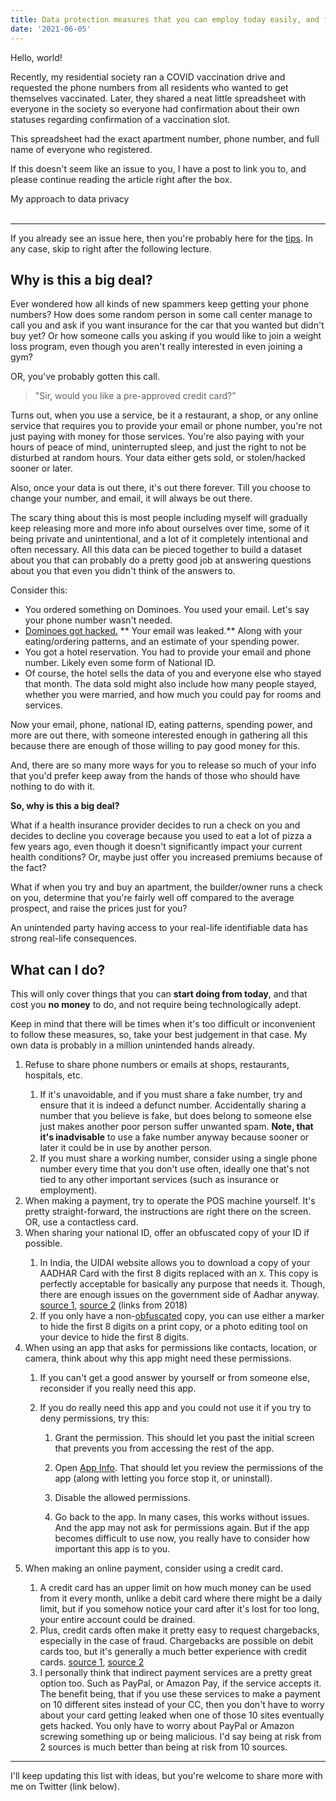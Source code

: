 ```yaml
---
title: Data protection measures that you can employ today easily, and for free!
date: '2021-06-05'
---
```



Hello, world!

Recently, my residential society ran a COVID vaccination drive and requested the
phone numbers from all residents who wanted to get themselves vaccinated. Later,
they shared a neat little spreadsheet with everyone in the society so everyone
had confirmation about their own statuses regarding confirmation of a
vaccination slot.

This spreadsheet had the exact apartment number, phone number, and full name of
everyone who registered.

<BoxedSection>

If this doesn't seem like an issue to you, I have a post to link you to, and
please continue reading the article right after the box.

<Link to='/blog/my-approach-to-data-privacy/'>My approach to data privacy</Link>
<br />
<br />

---

If you already see an issue here, then you're probably here for the
[tips](#measures). In any case, skip to right after the following lecture.

</BoxedSection>

## Why is this a big deal?

Ever wondered how all kinds of new spammers keep getting your phone numbers? How
does some random person in some call center manage to call you and ask if you
want insurance for the car that you wanted but didn't buy yet? Or how someone
calls you asking if you would like to join a weight loss program, even though
you aren't really interested in even joining a gym?

OR, you've probably gotten this call.

> "Sir, would you like a pre-approved credit card?"

Turns out, when you use a service, be it a restaurant, a shop, or any online
service that requires you to provide your email or phone number, you're not just
paying with money for those services. You're also paying with your hours of
peace of mind, uninterrupted sleep, and just the right to not be disturbed at
random hours. Your data either gets sold, or stolen/hacked sooner or later.

Also, once your data is out there, it's out there forever. Till you choose to
change your number, and email, it will always be out there.

The scary thing about this is most people including myself will gradually keep
releasing more and more info about ourselves over time, some of it being private
and unintentional, and a lot of it completely intentional and often necessary.
All this data can be pieced together to build a dataset about you that can
probably do a pretty good job at answering questions about you that even you
didn't think of the answers to.

Consider this:

- You ordered something on Dominoes. You used your email. Let's say your phone
  number wasn't needed.
- [Dominoes got hacked.](https://www.indiatoday.in/technology/news/story/leaked-data-of-dominos-india-users-now-available-on-search-engine-created-by-hacker-1805595-2021-05-22)
  ** Your email was leaked.** Along with your eating/ordering patterns, and an
  estimate of your spending power.
- You got a hotel reservation. You had to provide your email and phone number.
  Likely even some form of National ID.
- Of course, the hotel sells the data of you and everyone else who stayed that
  month. The data sold might also include how many people stayed, whether you
  were married, and how much you could pay for rooms and services.

Now your email, phone, national ID, eating patterns, spending power, and more
are out there, with someone interested enough in gathering all this because
there are enough of those willing to pay good money for this.

And, there are so many more ways for you to release so much of your info that
you'd prefer keep away from the hands of those who should have nothing to do
with it.

**So, why is this a big deal?**

What if a health insurance provider decides to run a check on you and decides to
decline you coverage because you used to eat a lot of pizza a few years ago,
even though it doesn't significantly impact your current health conditions? Or,
maybe just offer you increased premiums because of the fact?

What if when you try and buy an apartment, the builder/owner runs a check on
you, determine that you're fairly well off compared to the average prospect, and
raise the prices just for you?

An unintended party having access to your real-life identifiable data has strong
real-life consequences.

## <Tag is='measures' />What can I do?

This will only cover things that you can **start doing from today**, and that
cost you **no money** to do, and not require being technologically adept.

Keep in mind that there will be times when it's too difficult or inconvenient to
follow these measures, so, take your best judgement in that case. My own data is
probably in a million unintended hands already.

1. <Tag is='measure-1' />
   Refuse to share phone numbers or emails at shops, restaurants, hospitals, etc.

   1. If it's unavoidable, and if you must share a fake number, try and ensure
      that it is indeed a defunct number. Accidentally sharing a number that you
      believe is fake, but does belong to someone else just makes another poor
      person suffer unwanted spam. **Note, that it's inadvisable** to use a fake
      number anyway because sooner or later it could be in use by another
      person.
   2. If you must share a working number, consider using a single phone number
      every time that you don't use often, ideally one that's not tied to any
      other important services (such as insurance or employment).

2. <Tag is='measure-2' />
   When making a payment, try to operate the POS machine yourself. It's pretty straight-forward,
   the instructions are right there on the screen. OR, use a contactless card.
3. <Tag is='measure-3' />
   When sharing your national ID, offer an obfuscated copy of your ID if possible.

   1. In India, the UIDAI website allows you to download a copy of your AADHAR
      Card with the first 8 digits replaced with an `X`. This copy is perfectly
      acceptable for basically any purpose that needs it. Though, there are
      enough issues on the government side of Aadhar anyway.
      [source 1](https://thewire.in/government/aadhaar-remains-an-unending-security-nightmare-for-a-billion-indians),
      [source 2](https://www.businesstoday.in/current/economy-politics/aadhaar-software-hack-uidai-data-ghost-entries/story/282260.html)
      (links from 2018)
   2. If you only have a
      non-[obfuscated](https://www.google.com/search?q=define+obfuscate) copy,
      you can use either a marker to hide the first 8 digits on a print copy, or
      a photo editing tool on your device to hide the first 8 digits.

4. <Tag is='measure-4' />
   When using an app that asks for permissions like contacts, location, or camera,
   think about why this app might need these permissions.

   1. If you can't get a good answer by yourself or from someone else,
      reconsider if you really need this app.
   2. If you do really need this app and you could not use it if you try to deny
      permissions, try this:

      1. Grant the permission. This should let you past the initial screen that
         prevents you from accessing the rest of the app.

      2. Open [App Info](https://tunecomp.net/quickly-view-app-info-android-9/).
         That should let you review the permissions of the app (along with
         letting you force stop it, or uninstall).

      3. Disable the allowed permissions.
      4. Go back to the app. In many cases, this works without issues. And the
         app may not ask for permissions again. But if the app becomes difficult
         to use now, you really have to consider how important this app is to
         you.

5. <Tag is='measure-5' />
   When making an online payment, consider using a credit card.

   1. A credit card has an upper limit on how much money can be used from it
      every month, unlike a debit card where there might be a daily limit, but
      if you somehow notice your card after it's lost for too long, your entire
      account could be drained.
   2. Plus, credit cards often make it pretty easy to request chargebacks,
      especially in the case of fraud. Chargebacks are possible on debit cards
      too, but it's generally a much better experience with credit cards.
      [source 1](https://www.chargebackgurus.com/blog/know-your-chargeback-dispute-types-debit-card-vs.-credit-card),
      [source 2](https://chargebacks911.com/debit-card-disputes/)
   3. I personally think that indirect payment services are a pretty great
      option too. Such as PayPal, or Amazon Pay, if the service accepts it. The
      benefit being, that if you use these services to make a payment on 10
      different sites instead of your CC, then you don't have to worry about
      your card getting leaked when one of those 10 sites eventually gets
      hacked. You only have to worry about PayPal or Amazon screwing something
      up or being malicious. I'd say being at risk from 2 sources is much better
      than being at risk from 10 sources.

---

I'll keep updating this list with ideas, but you're welcome to share more with
me on Twitter (link below).
